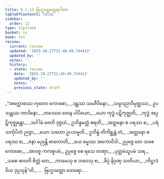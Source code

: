 ```yaml
---
title: 6.1.12 ဗြဟ္မဒတ္တတ္ထေရဂါထာ
tableOfContents: false
sidebar:
  order: 12
type: tipitaka
basket: su
book: th1
review:
  current: review
  updated: '2025-10-27T21:48:49.744412'
  updated_by: ''
  notes: ''
  history:
  - state: review
    date: '2025-10-27T21:48:49.744412'
    updated_by: ''
    notes: ''
    previous_state: draft
---
```



<ReviewStatus review={frontmatter.review} showDetails={true} />

<HypothesisAnnotation frontmatter={frontmatter} />

<DynamicBreadcrumb />

<Division number="441" book="th1" e="ch" v="19" p="288">

<Paragraph number="720" type="verses" book="th1">
_“အက္ကောဓဿ ကုတော ကောဓော,_  
_ဒန္တဿ သမဇီဝိနော;_  
_သမ္မဒညာဝိမုတ္တဿ,_  
ဥပသန္တဿ တာဒိနော._  

</Paragraph>

</Division>
<Division number="442" book="th1" e="ch" v="19" p="288">

<Paragraph number="721" type="verses" book="th1">
_တဿေဝ တေန ပါပိယော,_  
_ယော ကုဒ္ဓံ ပဋိကုဇ္ဈတိ;_  
_ကုဒ္ဓံ အပ္ပဋိကုဇ္ဈန္တော,_  
_သင်္ဂါမံ ဇေတိ ဒုဇ္ဇယံ._  

</Paragraph>

</Division>
<Division number="443" book="th1" e="ch" v="19" p="288">

<Paragraph number="722" type="verses" book="th1">
ဥဘိန္နမတ္ထံ စရတိ,_  
_အတ္တနော စ ပရဿ စ;_  
_ပရံ သင်္ကုပိတံ ဉတွာ,_  
_ယော သတော ဥပသမ္မတိ._  

</Paragraph>

</Division>
<Division number="444" book="th1" e="ch" v="19" p="288">

<Paragraph number="723" type="verses" book="th1">
ဥဘိန္နံ တိကိစ္ဆန္တံ တံ,_  
_အတ္တနော စ ပရဿ စ;_  
_ဇနာ မညန္တိ ဗာလောတိ,_  
_ယေ ဓမ္မဿ အကောဝိဒါ._  

</Paragraph>

</Division>
<Division number="445" book="th1" e="ch" v="19" p="288">

<Paragraph number="724" book="th1">
ဥပ္ပဇ္ဇေ တေ သစေ ကောဓော,_  
_အာဝဇ္ဇ ကကစူပမံ;_  
ဥပ္ပဇ္ဇေ စေ ရသေ တဏှာ,_  
_ပုတ္တမံသူပမံ သရ._  

</Paragraph>

</Division>
<Division number="446" book="th1" e="ch" v="19" p="288">

<Paragraph number="725" type="verses" book="th1">
_သစေ ဓာဝတိ စိတ္တံ တေ,_  
_ကာမေသု စ ဘဝေသု စ;_  
_ခိပ္ပံ နိဂ္ဂဏှ သတိယာ,_  
_ကိဋ္ဌာဒံ ဝိယ ဒုပ္ပသုန်”တိ._  


</Paragraph>
</Division>

<Paragraph number="726" type="center" book="th1">
…  ဗြဟ္မဒတ္တော ထေရော… .
</Paragraph>